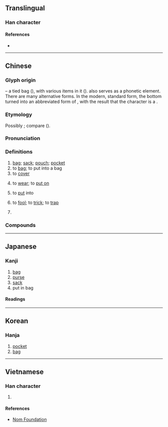 {{character info/new}}
==Translingual==

===Han character===
{{Han char|rn=30|rad=口|as=19|sn=22|four=00732|canj=JBRRV|ids=}}

====References====
* {{Han ref|kx=0215.140|dkj=04633|dj=0438.140|hdz=10707.130|uh=56CA|ud=22218|bh=C56E|bd=50542}}

----

==Chinese==
{{zh-forms|alt=嚢,𡄜,𢑿,𣡦,𣡪,𧛦,𣡏,𰀉-second round simplified}}

===Glyph origin===
{{Han etyl}}
{{liushu|ic}} – a tied bag ({{zh-l|*𣒚}}), with various items in it ({{zh-l|*𤕦}}). {{och-l|𤕦}} also serves as a phonetic element. There are many alternative forms. In the modern, standard form, the bottom turned into an abbreviated form of {{zh-l|*襄}}, with the result that the character is a {{Han compound|㯻|襄|ls=psc|c1=s|c2=p|t1=bag|abb1=y|abb2=y|nocap=y}}.

===Etymology===
Possibly {{der|zh|sit}}; compare {{cog|my|နွှင်||to skin; to peel off}} ({{zh-ref|Schuessler, 2007}}).

===Pronunciation===
{{zh-pron
|m=náng,nāng
|m_note=nāng - only in Mainland, used in certain compounds ({{zh-l|*囊膪}}, {{zh-l|*囊揣}})
|m-s=nang2
|c=nong4
|c-t=nong3
|g=long4
|h=pfs=nòng;gd=nong2
|j=non1
|mb=nǒ̤ng
|md=nòng
|mn=lông/xm,zz,tw:long
|mn_note=Xiamen: lông - all senses; long - verb
Zhangzhou, Taiwan: lông - noun; long - verb
|mn-t=lang2
|w=3naan
|x=lan2
|mc=y
|oc=y
|cat=n,v,pn
}}

===Definitions===
{{zh-hanzi}}

# [[bag]]; [[sack]]; [[pouch]]; [[pocket]]
# to [[bag]]; to put into a bag
# to [[cover]]
# {{lb|zh|Hokkien}} to [[wear]]; to [[put on]]
# {{lb|zh|Xiamen|&|Taiwanese Hokkien}} to [[put]] into
# {{lb|zh|Quanzhou|_|Hokkien}} to [[fool]]; to [[trick]]; to [[trap]]
# {{surname|zh}}

===Compounds===
{{zh-der|中飽私囊|傾囊|傾囊相授|內囊|刺囊細胞|包囊|印囊|卵囊|卵囊球|卵巢囊腫|名溢縹囊|嗉囊|囊中取物|囊中物|囊中穎|囊囊咄咄|囊囊突突|囊家|囊底|囊底智|囊底路|囊括|囊揣|囊撲|囊橐|囊橐豐盈|囊溫郎當|囊空如洗|囊篋蕭然|囊螢|囊螢積雪|囊袋|囊裝|囊頭|土囊|壓酒囊|大破慳囊|大飽私囊|子囊|子囊城郢|子囊孢子|子囊果|子囊菌|孢囊柄|孢子囊|孢子囊群|季子囊空|安全氣囊|官囊|客囊羞澀|宦囊|小胞子囊|尿囊|心囊|慳囊|慷慨解囊|括囊|括囊守祿|括囊拱手|探囊|探囊取物|探囊胠篋|放囊的|斗粟囊金|映雪囊螢|智囊|智囊團|書囊無底|毛囊|毛囊炎|毛囊蟲|氣囊|氣囊囊|浮囊|淚囊|淚囊炎|澼囊|白囊|百囊奔|皮囊|砂囊|萬寶囊|私囊|積雪囊螢|穢囊|窩囊|窩囊廢|窩囊氣|精囊|綀囊|縮囊|縹囊|肚囊兒|肺囊腫|背囊|胚囊|胞囊孢子|胞子囊群|脫穎囊錐|腎囊|膠囊|膽囊|臭皮囊|花粉囊|行囊|衣架飯囊|被囊|解囊|詩囊|貯精囊|車側氣囊|車胤囊螢|配子囊|酒囊飯袋|酒瓮飯囊|錐處囊中|錦囊|錦囊佳句|錦囊佳製|錦囊妙計|錦囊詩|鎖麟囊|關節囊|阮囊羞澀|陰囊|隱囊|雙氣囊|革囊|韓信囊沙|頰囊|飯囊|飯囊衣架|飯囊酒瓮|飯囊酒甕|飯坑酒囊|香囊|鮑氏囊|墨囊|鼓鼓囊囊|五明囊|五穀囊|佩囊|倒囊|倒篋傾囊|偃囊|傍囊|傒囊|儀囊|兜囊|入囊|冰囊|凸凸囊囊|剝皮囊草|剥皮囊草|劙囊|古錦囊|囊中術|囊匣如洗|囊吞|囊土|囊土壅水|囊奏|囊封|囊底才|囊括四海|囊書|囊楮|囊檻|囊櫜|囊沙|囊漉|囊漏儲中|囊漏貯中|囊澀|囊琴|囊矢|囊空|囊笥|囊篋|囊籠|囊米|囊縮|囊莫|囊虛|囊衣|囊被|囊裏盛錐|囊貯|囊載|囊輜|囊錐露穎|囊風|囊首|囊齎|囚囊的|圖囊|塔布囊|塵垢囊|壅囊|奚囊|客囊|寄生囊|布囊|府囊|愴囊|懷囊|戕囊|承露囊|挈囊|掉書囊|排囊|揭篋探囊|揭篋擔囊|撮囊|放囊|方便囊|旁囊|書囊|束囊|枕囊|楚囊之情|橐囊|殼囊|毳囊|水囊|水豹囊|決囊|沙囊|油囊|渾脫囊|漉囊|瀉囊|獊囊|獵囊|珠囊|琴囊|瓢囊|疽囊|癰囊|百囊網|百寶囊|皂囊|盜囊|盤囊|看囊錢|眼明囊|破囊|空囊|窩囊相|窩囊肺|笈囊|笏囊|筆囊|算囊|箱囊|籯書囊劍|米囊|米囊花|紗囊|紫羅囊|紫荷囊|絳囊|綬囊|緗囊|練囊|縑囊|縢囊|縷金囊|繡囊|缽囊|罄囊|羅囊|肉囊囊|肚囊|胃囊|脫囊|腹囊|膠囊劑|茱囊|茱萸囊|萸囊|藿囊|處囊|螢囊|衣囊|衽扱囊括|袷囊|裝囊|裺囊|褚囊|襆囊|諫囊|豹囊|豹皮囊|貝囊|負囊|貨囊|貪囊|貲囊|賀囊|資囊|赤囊|赤白囊|趙囊|車囊|軟古囊囊|軟囊囊|輒囊|輜囊|迂囊|酒囊|酒囊飯包|金囊|銀囊|錐囊|錦囊句|錦囊玉軸|錦囊術|錦囊計|錦囊訣|錦囊還矢|錦香囊|鏡囊|阮囊|青儀囊|青囊|青囊印|青囊書|鞴囊|鞶囊|韛囊|韝囊|風囊|食囊|馬金囊|駝囊|骨董囊|麝囊|黃囊|鼓囊囊}}

----

==Japanese==
{{ja-kanji forms|嚢|囊}}

===Kanji===
{{ja-kanji|grade=|rs=口19|shin=嚢}}

# [[bag]]
# [[purse]]
# [[sack]]
# put in bag

====Readings====
{{ja-readings
|on=のう
|kun=ふくろ-
}}

----

==Korean==

===Hanja===
{{ko-hanja|hangeul=낭|rv=nang|mr=nang}}

# [[pocket]]
# [[bag]]

----

==Vietnamese==

===Han character===
{{vi-hantu|[[nang]], [[nẵng]]|rs=口19}}

# {{rfdef|vi|sort=口19}}

====References====
* [http://nomfoundation.org/common/nom_details.php?codepoint=56ca Nom Foundation]